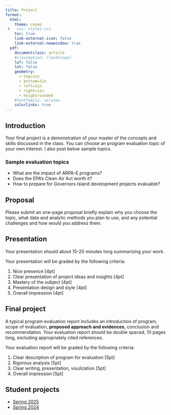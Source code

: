 ```yaml
---
title: Project
format: 
  html: 
    theme: cosmo
 #   css: styles.css
    toc: true
    link-external-icon: false
    link-external-newwindow: true
  pdf: 
    documentclass: article
    #classoption: [landscape]
    lof: false
    lot: false
    geometry:
      - top=1in
      - bottom=1in
      - left=1in
      - right=1in
      - heightrounded
    #fontfamily: xelatex
    colorlinks: true
---
```


## Introduction

Your final project is a demonstration of your master of the concepts and skills discussed in the class. You can choose an program evaluation topic of your own interest. I also post below sample topics.

### Sample evaluation topics

- What are the impact of ARPA-E programs?
- Does the EPA's Clean Air Act worth it?
- How to prepare for Governors Island development projects evaluable?


## Proposal

Please submit an one-page proposal briefly explain why you choose the topic, what data and analytic methods you plan to use, and any potential challenges and how would you address them.


## Presentation

Your presentation should about 15-20 minutes long summarizing your work. 

Your presentation will be graded by the following criteria:

1. Nice presence [4pt]
2. Clear presentation of project ideas and insights [4pt]
3. Mastery of the subject [4pt]
4. Presentation design and style [4pt]
5. Overall impression [4pt]


## Final project

A typical program evaluation report includes an introduction of program, scope of evaluation, **proposed approach and evidences**, conclusion and recommendation. Your evaluation report should be double spaced, 10 pages long, excluding appropriately cited references. 

Your evaluation report will be graded by the following criteria:

1. Clear description of program for evaluation [5pt]
2. Rigorous analysis [5pt]
3. Clear writing, presentation, visulization [5pt]
4. Overall impression [5pt]


## Student projects

- [Spring 2025](/2025/students.qmd)
- [Spring 2024](/2024/students.qmd)




